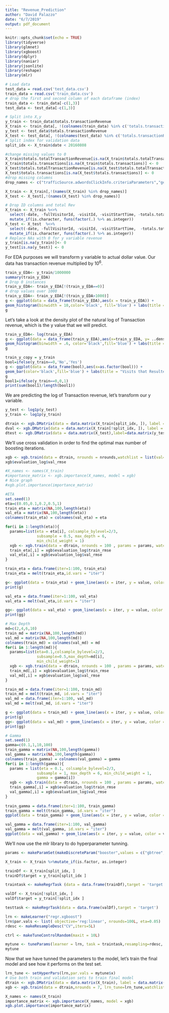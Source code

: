 ```yaml
---
title: "Revenue_Prediction"
author: "David Palazzo"
date: "6/7/2019"
output: pdf_document
---
```


```r
knitr::opts_chunk$set(echo = TRUE)
library(tidyverse)
library(glmnet)
library(xgboost)
library(dplyr) 
library(naniar)
library(jsonlite)
library(reshape)
library(mlr)
```

```r
# Load data
test_data = read.csv('test_data.csv')
train_data = read.csv('train_data.csv')
# drop the first and second column of each dataframe (index)
train_data <- train_data[-c(1,3)]
test_data <- test_data[-c(1,3)]
```

```r
# Split into X,y
y_train <- train_data$totals.transactionRevenue
X_train <- train_data[, !(colnames(train_data) %in% c('totals.transactionRevenue'))]
y_test <- test_data$totals.transactionRevenue
X_test <- test_data[, !(colnames(test_data) %in% c('totals.transactionRevenue'))]
# Split index for validation data
split_idx <- X_train$date < 20160808
```

```r
#change missing values to 0
X_train$totals.totalTransactionRevenue[is.na(X_train$totals.totalTransactionRevenue)] <- 0
X_train$totals.transactions[is.na(X_train$totals.transactions)] <- 0
X_test$totals.totalTransactionRevenue[is.na(X_test$totals.totalTransactionRevenue)] <- 0
X_test$totals.transactions[is.na(X_test$totals.transactions)] <- 0
#drop missing columns
drop_names <- c("trafficSource.adwordsClickInfo.criteriaParameters","geoNetwork.networkLocation","geoNetwork.longitude","geoNetwork.latitude","geoNetwork.cityId","device.screenResolution","device.screenColors","device.operatingSystemVersion", "device.mobileInputSelector","device.mobileDeviceModel","device.mobileDeviceMarketingName","device.mobileDeviceInfo","device.mobileDeviceBranding","device.language","device.flashVersion","device.browserVersion","device.browserSize")

X_train <- X_train[,!(names(X_train) %in% drop_names)]
X_test <- X_test[,!(names(X_test) %in% drop_names)]
```

```r
# Drop ID columns and total Rev
X_train <- X_train %<>% 
  select(-date, -fullVisitorId, -visitId, -visitStartTime, -totals.totalTransactionRevenue, -totals.transactions) %>% 
  mutate_if(is.character, funs(factor(.) %>% as.integer))
X_test <- X_test  %<>% 
  select(-date, -fullVisitorId, -visitId, -visitStartTime,  -totals.totalTransactionRevenue,-totals.transactions) %>% 
  mutate_if(is.character, funs(factor(.) %>% as.integer))
# Replace NAs with 0 for y variable revenue
y_train[is.na(y_train)]<- 0
y_test[is.na(y_test)] <- 0
```


For EDA purposes we will transform y variable to actual dollar value. Our data has transaction revenue multiplied by $10^6$. 

```r
train_y_EDA<- y_train/1000000
summary(train_y_EDA)
# Drop 0 instances
train_y_EDA<- train_y_EDA[!(train_y_EDA==0)]
# drop values over 1000
train_y_EDA<- train_y_EDA[!(train_y_EDA>1000)]
g <- ggplot(data = data_frame(train_y_EDA),aes(x = train_y_EDA)) + 
geom_histogram(binwidth = 10,color='black', fill='blue') + labs(title = "Histogram of Transaction Revenue") + labs(x=" Transaction Revenue in Dollars")
g
```

Let's take a look at the density plot of the natural log of Transaction revenue, which is the y value that we will predict.

```r
train_y_EDA<- log(train_y_EDA)
g <- ggplot(data = data_frame(train_y_EDA),aes(x=train_y_EDA, y= ..density..)) + 
geom_histogram(binwidth = .6, color='black',fill='blue') + labs(title = "Density of Log Transaction Revenue") + labs(x=" Log Transaction Revenue") 
g
```
```r
train_y_copy = y_train
bool=ifelse(y_train==0,'No','Yes')
g <- ggplot(data = data_frame(bool),aes(x=as.factor(bool))) + 
geom_bar(color='black',fill='blue') + labs(title = "Visits that Resulted in Revenue") + labs(x="Did a visit result in revenue?") 
g
bool1=ifelse(y_train==0,0,1)
print(sum(bool1)/length(bool1))
```


We are predicting the log of Transaction revenue, let's transform our y variable. 

```r
y_test <- log1p(y_test)
y_train <- log1p(y_train)
```


```r
dtrain <- xgb.DMatrix(data = data.matrix(X_train[split_idx, ]), label = data.matrix(y_train[split_idx ]))
dval <- xgb.DMatrix(data = data.matrix(X_train[!split_idx, ]), label = data.matrix(y_train[!split_idx ]))
dtest <- xgb.DMatrix(data = data.matrix(X_test),label=data.matrix(y_test))
```
We'll use cross validation in order to find the optimal max number of boosting iterations.


```r
xgb <- xgb.train(data = dtrain, nrounds = nrounds,watchlist = list(val=dtest, train=dtrain))
xgb$evaluation_log$val_rmse
```


```r
#X_names <- names(X_train)
#importance_matrix <- xgb.importance(X_names, model = xgb)
# Nice graph
#xgb.plot.importance(importance_matrix)

```

```r
#ETA
set.seed(1)
eta=c(0.05,0.1,0.2,0.5,1)
train_eta = matrix(NA,100,length(eta))
val_eta = matrix(NA,100,length(eta))
colnames(train_eta) = colnames(val_eta) = eta

for(i in 1:length(eta)){
  params=list(eta = eta[i], colsample_bylevel=2/3,
              subsample = 0.5, max_depth = 6,
              min_child_weight = 1)
  xgb <- xgb.train(data = dtrain, nrounds = 100 , params = params, watchlist = list(val=dval, train=dtrain), verbose = 0)
  train_eta[,i] = xgb$evaluation_log$train_rmse
  val_eta[,i] = xgb$evaluation_log$val_rmse
}

train_eta = data.frame(iter=1:100, train_eta)
train_eta = melt(train_eta,id.vars = "iter")

g<- ggplot(data = train_eta) + geom_line(aes(x = iter, y = value, color = variable)) + labs(title = "Training Set Effect of Learning parameter", y = "RMSE", x= "Number of Iterations")
print(g)

val_eta = data.frame(iter=1:100, val_eta)
val_eta = melt(val_eta,id.vars = "iter")

gg<- ggplot(data = val_eta) + geom_line(aes(x = iter, y = value, color = variable)) + labs(title = "Validation Set Effect of Learning parameter", y = "RMSE", x= "Number of Iterations")
print(gg)
```



```r
# Max Depth
md=c(2,4,6,10)
train_md = matrix(NA,100,length(md))
val_md = matrix(NA,100,length(md))
colnames(train_md) = colnames(val_md) = md
for(i in 1:length(md)){
  params=list(eta=0.1,colsample_bylevel=2/3,
              subsample=0.5,max_depth=md[i],
              min_child_weight=1)
  xgb <- xgb.train(data = dtrain, nrounds = 100 , params = params, watchlist = list(val=dval, train=dtrain), verbose = 0)
  train_md[,i] = xgb$evaluation_log$train_rmse
  val_md[,i] = xgb$evaluation_log$val_rmse
}

train_md = data.frame(iter=1:100, train_md)
train_md = melt(train_md, id.vars = "iter")
val_md = data.frame(iter=1:100, val_md)
val_md = melt(val_md, id.vars = "iter")

g <- ggplot(data = train_md) + geom_line(aes(x = iter, y = value, color = variable)) + labs(title = "Training Set Error Max Depth", y = "RMSE", x= "Number of Iterations")
print(g)
gg<- ggplot(data = val_md) + geom_line(aes(x = iter, y = value, color = variable)) + labs(title = "Validation Set Error Max Depth", y = "RMSE", x= "Number of Iterations")
print(gg)

```

```r
# Gamma 
set.seed(1)
gamma=c(0.1,1,10,100)
train_gamma = matrix(NA,100,length(gamma))
val_gamma = matrix(NA,100,length(gamma))
colnames(train_gamma) = colnames(val_gamma) = gamma
for(i in 1:length(gamma)){
  params = list(eta = 0.1, colsample_bylevel=2/3,
              subsample = 1, max_depth = 6, min_child_weight = 1,
              gamma = gamma[i])
  xgb <- xgb.train(data = dtrain, nrounds = 100 , params = params, watchlist = list(val=dval, train=dtrain), verbose = 0)
  train_gamma[,i] = xgb$evaluation_log$train_rmse
  val_gamma[,i] = xgb$evaluation_log$val_rmse
}
 
train_gamma = data.frame(iter=1:100, train_gamma)
train_gamma = melt(train_gamma, id.vars = "iter")
ggplot(data = train_gamma) + geom_line(aes(x = iter, y = value, color = variable))+ labs(title = "Training Set Gamma Values", y = "RMSE", x= "Number of Iterations")

val_gamma = data.frame(iter=1:100, val_gamma)
val_gamma = melt(val_gamma, id.vars = "iter")
ggplot(data = val_gamma) + geom_line(aes(x = iter, y = value, color = variable))+ labs(title = "Gamma Value Error Validation Set", y = "RMSE", x= "Number of Iterations")

```

We'll now use the mlr library to do hyperparameter tunning. 

```r
params <- makeParamSet(makeDiscreteParam("booster",values = c("gbtree","gblinear")), makeIntegerParam("max_depth",lower = 3L,upper = 10L), makeNumericParam("min_child_weight",lower = 1L,upper = 10L), makeNumericParam("subsample",lower = 0.5,upper = 1),makeIntegerParam("nrounds",lower = 2L,upper = 20L) ,makeNumericParam("colsample_bytree",lower = 0.5,upper = 1))

X_train <- X_train %>%mutate_if(is.factor, as.integer)

trainDf <- X_train[split_idx, ]
trainDf$target = y_train[split_idx ]

traintask <- makeRegrTask (data = data.frame(trainDf),target = 'target')

valDf <- X_train[!split_idx, ]
valDf$target = y_train[!split_idx ]

testtask <- makeRegrTask(data = data.frame(valDf),target = 'target')

lrn <- makeLearner("regr.xgboost")
lrn$par.vals <- list( objective='reg:linear', nrounds=100L, eta=0.05)
rdesc <- makeResampleDesc("CV",iters=5L)

ctrl <- makeTuneControlRandom(maxit = 10L)

mytune <- tuneParams(learner = lrn, task = traintask,resampling=rdesc, par.set = params, control = ctrl, show.info = T)
mytune
```

Now that we have tunned the parameters to the model, let's train the final model and see how it performs on the test set.
```r
lrn_tune <- setHyperPars(lrn,par.vals = mytune$x)
# Use both train and validation sets to train final model 
dtrain <- xgb.DMatrix(data = data.matrix(X_train), label = data.matrix(y_train))
xgb <- xgb.train(data = dtrain,nrounds = 7, lrn_tune=lrn_tune,watchlist = list(val=dtest, train=dtrain))
```
```r
X_names <- names(X_train)
importance_matrix <- xgb.importance(X_names, model = xgb)
xgb.plot.importance(importance_matrix)
```



